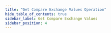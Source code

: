 ```yaml
---
title: "Get Compare Exchange Values Operation"
hide_table_of_contents: true
sidebar_label: Get Compare Exchange Values
sidebar_position: 4
---
```





<LanguageSwitcher supportedLanguages={supportedLanguages} />

<LanguageContent language="csharp">
   <GetCompareExchangeValuesCsharp />
</LanguageContent>

<LanguageContent language="java">
   <GetCompareExchangeValuesJava />
</LanguageContent>

<LanguageContent language="nodejs">
   <GetCompareExchangeValuesNodejs />
</LanguageContent>


<!---
### Compare Exchange
- [Overview](../../../client-api/operations/compare-exchange/overview)
- [Get a Compare-Exchange Value](../../../client-api/operations/compare-exchange/get-compare-exchange-value)
- [Put a Compare-Exchange Value](../../../client-api/operations/compare-exchange/delete-compare-exchange-value)

### Session
- [Cluster Transaction - Overview](../../../client-api/session/cluster-transaction/overview)


-->